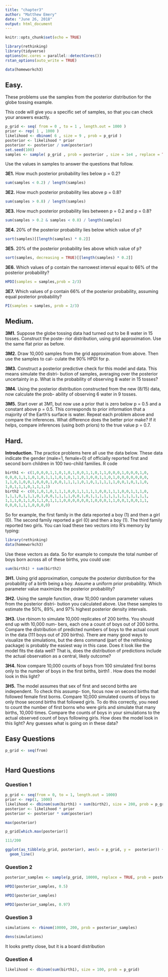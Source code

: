 ```yaml
---
title: "chapter3"
author: "Matthew Emery"
date: "June 26, 2018"
output: html_document
---
```


```r
knitr::opts_chunk$set(echo = TRUE)
```

```r
library(rethinking)
library(tidyverse)
options(mc.cores = parallel::detectCores())
rstan_options(auto_write = TRUE)
```

```r
data(homeworkch3)
```

## Easy. 

These problems use the samples from the posterior distribution for the globe tossing example.

This code will give you a specific set of samples, so that you can check your answers exactly.

```r
p_grid <- seq( from = 0 , to = 1 , length.out = 1000 )
prior <- rep( 1 , 1000 )
likelihood <- dbinom( 6 , size = 9 , prob = p_grid )
posterior <- likelihood * prior
posterior <- posterior / sum(posterior)
set.seed(100)
samples <- sample( p_grid , prob = posterior , size = 1e4 , replace = TRUE )
```

Use the values in samples to answer the questions that follow.

**3E1.** How much posterior probability lies below p = 0.2?

```r
sum(samples < 0.2) / length(samples)
```

**3E2.** How much posterior probability lies above p = 0.8?

```r
sum(samples > 0.8) / length(samples)
```

**3E3.** How much posterior probability lies between p = 0.2 and p = 0.8?

```r
sum(samples > 0.2 & samples < 0.8) / length(samples)
```

**3E4.** 20% of the posterior probability lies below which value of p?

```r
sort(samples)[[length(samples) * 0.2]]
```

**3E5.** 20% of the posterior probability lies above which value of p?

```r
sort(samples, decreasing = TRUE)[[length(samples) * 0.2]]
```

**3E6.** Which values of p contain the narrowest interval equal to 66% of the posterior probability?

```r
HPDI(samples = samples,prob = 2/3)
```


**3E7.** Which values of p contain 66% of the posterior probability, assuming equal posterior probability?

```r
PI(samples = samples, prob = 2/3)
```


## Medium.

**3M1.** Suppose the globe tossing data had turned out to be 8 water in 15 tosses. Construct the poste-
rior distribution, using grid approximation. Use the same flat prior as before.

**3M2.** Draw 10,000 samples from the grid approximation from above. Then use the samples to cal-
culate the 90% HPDI for p.

**3M3.** Construct a posterior predictive check for this model and data. This means simulate the distri-
bution of samples, averaging over the posterior uncertainty in p. What is the probability of observing
8 water in 15 tosses?

**3M4.** Using the posterior distribution constructed from the new (8/15) data, now calculate the prob-
ability of observing 6 water in 9 tosses.

**3M5.** Start over at 3M1, but now use a prior that is zero below p = 0.5 and a constant above p = 0.5.
This corresponds to prior information that a majority of the Earth’s surface is water. Repeat each
problem above and compare the inferences. What difference does the better prior make? If it helps,
compare inferences (using both priors) to the true value p = 0.7.

## Hard.

**Introduction.** The practice problems here all use the data below. These data indicate the gender
(male=1, female=0) of officially reported first and second born children in 100 two-child families.
R code

```r
birth1 <- c(1,0,0,0,1,1,0,1,0,1,0,0,1,1,0,1,1,0,0,0,1,0,0,0,1,0,
0,0,0,1,1,1,0,1,0,1,1,1,0,1,0,1,1,0,1,0,0,1,1,0,1,0,0,0,0,0,0,0,
1,1,0,1,0,0,1,0,0,0,1,0,0,1,1,1,1,0,1,0,1,1,1,1,1,0,0,1,0,1,1,0,
1,0,1,1,1,0,1,1,1,1)
birth2 <- c(0,1,0,1,0,1,1,1,0,0,1,1,1,1,1,0,0,1,1,1,0,0,1,1,1,0,
1,1,1,0,1,1,1,0,1,0,0,1,1,1,1,0,0,1,0,1,1,1,1,1,1,1,1,1,1,1,1,1,
1,1,1,0,1,1,0,1,1,0,1,1,1,0,0,0,0,0,0,1,0,0,0,1,1,0,0,1,0,0,1,1,
0,0,0,1,1,1,0,0,0,0)
```

So for example, the first family in the data reported a boy (1) and then a girl (0). The second family
reported a girl (0) and then a boy (1). The third family reported two girls. You can load these two
vectors into R’s memory by typing:


```r
library(rethinking)
data(homeworkch3)
```

Use these vectors as data. So for example to compute the total number of boys born across all of these
births, you could use:

```r
sum(birth1) + sum(birth2)
```

**3H1.** Using grid approximation, compute the posterior distribution for the probability of a birth
being a boy. Assume a uniform prior probability. Which parameter value maximizes the posterior
probability?

**3H2.** Using the sample function, draw 10,000 random parameter values from the posterior distri-
bution you calculated above. Use these samples to estimate the 50%, 89%, and 97% highest posterior
density intervals.

**3H3.** Use rbinom to simulate 10,000 replicates of 200 births. You should end up with 10,000 num-
bers, each one a count of boys out of 200 births. Compare the distribution of predicted numbers
of boys to the actual count in the data (111 boys out of 200 births). There are many good ways to
visualize the simulations, but the dens command (part of the rethinking package) is probably the
easiest way in this case. Does it look like the model fits the data well? That is, does the distribution
of predictions include the actual observation as a central, likely outcome?

**3H4.** Now compare 10,000 counts of boys from 100 simulated first borns only to the number of boys
in the first births, birth1 . How does the model look in this light?

**3H5.** The model assumes that sex of first and second births are independent. To check this assump-
tion, focus now on second births that followed female first borns. Compare 10,000 simulated counts
of boys to only those second births that followed girls. To do this correctly, you need to count the
number of first borns who were girls and simulate that many births, 10,000 times. Compare the
counts of boys in your simulations to the actual observed count of boys following girls. How does the
model look in this light? Any guesses what is going on in these data?

## Easy Questions

```r
p_grid <- seq(from)
```

```r

```

## Hard Questions

### Question 1

```r
p_grid <- seq(from = 0, to = 1, length.out = 1000)
prior <- rep(1, 1000)
likelihood <- dbinom(sum(birth1) + sum(birth2), size = 200, prob = p_grid)
posterior <- likelihood * prior
posterior <- posterior * sum(posterior)
```

```r
max(posterior)
```

```r
p_grid[which.max(posterior)]
```

```r
111/200
```


```r
ggplot(as_tibble(p_grid, posterior), aes(x = p_grid, y =  posterior)) +
  geom_line()
```

### Question 2

```r
posterior_samples <- sample(p_grid, 10000, replace = TRUE, prob = posterior)
```

```r
HPDI(posterior_samples, 0.5)
```

```r
HPDI(posterior_samples)
```

```r
HPDI(posterior_samples, 0.97)
```

### Question 3

```r
simulations <- rbinom(10000, 200, prob = posterior_samples)
```

```r
dens(simulations)
```

It looks pretty close, but it is a board distribution

### Question 4

```r
likelihood <- dbinom(sum(birth1), size = 100, prob = p_grid)
```


